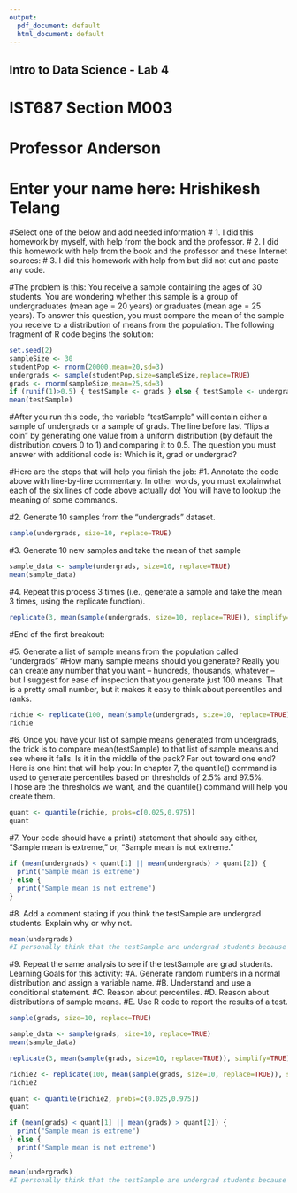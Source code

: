 ```yaml
---
output:
  pdf_document: default
  html_document: default
---
```

## Intro to Data Science - Lab 4
# IST687 Section M003
# Professor Anderson
# Enter your name here: Hrishikesh Telang

#Select one of the below and add needed information
# 1. I did this homework by myself, with help from the book and the professor.
# 2. I did this homework with help from the book and the professor and these Internet sources:
# 3. I did this homework with help from <Name of another student> but did not cut and paste any code.

#The	problem	is	this:	You	receive	a	sample	containing	the	ages	of	30	students.	You	are	wondering	whether	this	sample	is	a	group	of	undergraduates	(mean	age	=	20	years)	or	graduates	(mean	age	=	25	years).	To	answer	this	question,	you	must	compare the	mean	of	the	sample	you	receive	to	a	distribution	of	means	from	the	population.	The	following	fragment	of	R	code	begins	the	solution:

```r
set.seed(2)
sampleSize <- 30
studentPop <- rnorm(20000,mean=20,sd=3)
undergrads <- sample(studentPop,size=sampleSize,replace=TRUE)
grads <- rnorm(sampleSize,mean=25,sd=3)
if (runif(1)>0.5) { testSample <- grads } else { testSample <- undergrads }
mean(testSample)
```

#After	you	run	this	code,	the	variable	“testSample”	will	contain	either	a	sample	of	undergrads	or	a	sample	of grads.	The	line before	last “flips	a	coin”	by	generating	one	value	from	a	uniform	distribution	(by	default	the	distribution	covers	0	to	1)	and	comparing	it	to	0.5.	The	question	you	must	answer	with	additional	code	is:	Which	is	it,	grad	or	undergrad?

#Here are	the	steps	that	will	help	you	finish	the	job:
#1. Annotate	the	code	above	with	line-by-line	commentary.	In	other	words,	you	must	explainwhat	each	of	the	six	lines	of	code	above	actually	do!	You	will	have	to	lookup	the	meaning	of	some	commands.

#2. Generate	10	samples	from	the	“undergrads”	dataset.
```r
sample(undergrads, size=10, replace=TRUE)
```

#3. Generate	10	new	samples	and	take	the	mean	of	that	sample
```r
sample_data <- sample(undergrads, size=10, replace=TRUE)
mean(sample_data)
```

#4. Repeat	this	process	3	times	(i.e.,	generate	a	sample	and	take	the	mean	3	times,	using	the	replicate	function).
```r
replicate(3, mean(sample(undergrads, size=10, replace=TRUE)), simplify=TRUE)
```


#End	of	the	first	breakout:

#5. Generate	a	list	of	sample	means	from	the	population	called	“undergrads”
#How	many	sample	means	should	you	generate?	Really	you	can	create	any	number	that	you	want	– hundreds,	thousands,	whatever	– but	I	suggest	for	ease	of	inspection	that	you	generate	just	100	means.	That	is	a	pretty	small	number,	but	it	makes	it	easy	to	think	about	percentiles	and	ranks.	
```r
richie <- replicate(100, mean(sample(undergrads, size=10, replace=TRUE)), simplify=TRUE)
richie
```

#6. Once	you	have	your	list	of	sample	means	generated	from	undergrads,	the	trick	is	to	compare	mean(testSample)	to	that	list	of	sample	means	and	see	where	it	falls.	Is	it in	the	middle	of	the	pack?	Far	out	toward	one	end?	Here	is	one	hint	that	will	help	you:	In	chapter	7,	the	quantile()	command	is	used	to	generate	percentiles	based	on	thresholds	of	2.5%	and	97.5%.	Those	are	the	thresholds	we	want,	and	the	quantile()	command	will	help	you	create	them.
```r
quant <- quantile(richie, probs=c(0.025,0.975))
quant
```

#7. Your	code	should	have a	print()	statement	that	should	say	either,	“Sample	mean	is	extreme,”	or,	“Sample	mean	is	not	extreme.”
```r
if (mean(undergrads) < quant[1] || mean(undergrads) > quant[2]) {
  print("Sample	mean is extreme")
} else {
  print("Sample mean is not extreme")
}
```

#8. Add	a	comment	stating	if	you	think	the	testSample	are	undergrad	students.	Explain	why	or why	not.
```r
mean(undergrads)
#I personally think that the testSample are undergrad students because the mean sample is between 17 and 21 which is usually the ideal age when undergrad students attend college.
```

#9. Repeat	the	same	analysis	to	see	if	the	testSample	are	grad	students. Learning	Goals	for	this	activity:
#A. Generate random	numbers	in	a	normal distribution	and	assign	a	variable	name.
#B. Understand	and	use	a	conditional	statement.
#C. Reason	about	percentiles.
#D. Reason	about	distributions	of	sample	means.
#E. Use	R	code	to	report	the	results	of	a	test.

```r
sample(grads, size=10, replace=TRUE)
```

```r
sample_data <- sample(grads, size=10, replace=TRUE)
mean(sample_data)
```

```r
replicate(3, mean(sample(grads, size=10, replace=TRUE)), simplify=TRUE)
```

```r
richie2 <- replicate(100, mean(sample(grads, size=10, replace=TRUE)), simplify=TRUE)
richie2
```

```r
quant <- quantile(richie2, probs=c(0.025,0.975))
quant
```

```r
if (mean(grads) < quant[1] || mean(grads) > quant[2]) {
  print("Sample	mean is extreme")
} else {
  print("Sample mean is not extreme")
}
```

```r
mean(undergrads)
#I personally think that the testSample are undergrad students because the given mean sample is between 23 and 26 which is usually the age when grad students attend college.
```

